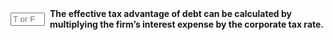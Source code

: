 ::: {.question-block}

<form onsubmit="event.preventDefault(); checkAnswerBox('module8_tf_q4','F')" style="display: flex; align-items: center; gap: 8px;">
  <input type="text" id="module8_tf_q4" name="module8_tf_q4" maxlength="1" placeholder="T or F" style="width: 55px;" data-correct-answer="F" /> 
  <label for="module8_tf_q4"><strong>The effective tax advantage of debt can be calculated by multiplying the firm's interest expense by the corporate tax rate.</strong></label>
</form>

<div id="feedback-module8_tf_q4" class="feedback" data-status="" style="display:none;">
FALSE. That product gives the annual tax shield. The effective advantage parameter uses τ* = 1 − (1 − τc)(1 − τe)/(1 − τi).
</div>

:::
